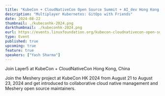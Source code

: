 ```yaml
---
title: "KubeCon + CloudNativeCon Open Source Summit + AI_dev Hong Kong, China"
description: "Multiplayer Kubernetes: GitOps with Friends"
date: 2024-08-22
thumbnail: ./kubeconhk-2024.png
darkthumbnail: ./kubeconhk-2024.png
eurl: https://events.linuxfoundation.org/kubecon-cloudnativecon-open-source-summit-ai-dev-china/
type: Event
published: true
upcoming: true
feature: true
speakers: ["Yash Sharma"]
---
```



Join Layer5 at KubeCon + CloudNativeCon Hong Kong, China

<p>
  Join the Meshery project at KubeCon HK 2024 from August 21 to August 23, 2024 and get introduced
  to collaborative cloud native management and Meshery open source maintainers.
</p>
